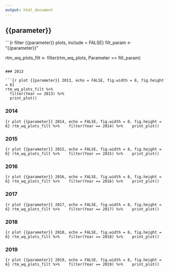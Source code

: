 ```yaml
---
output: html_document
---
```


## {{parameter}} {.tabset .tabset-pills}

```{r filter {{parameter}} plots, include = FALSE}
filt_param <- "{{parameter}}"

rtm_wq_plots_filt <- filter(rtm_wq_plots, Parameter == filt_param)
```

### 2013

```{r plot {{parameter}} 2013, echo = FALSE, fig.width = 8, fig.height = 6}
rtm_wq_plots_filt %>% 
  filter(Year == 2013) %>% 
  print_plot()
```

### 2014

```{r plot {{parameter}} 2014, echo = FALSE, fig.width = 8, fig.height = 6}
rtm_wq_plots_filt %>% 
  filter(Year == 2014) %>% 
  print_plot()
```

### 2015

```{r plot {{parameter}} 2015, echo = FALSE, fig.width = 8, fig.height = 6}
rtm_wq_plots_filt %>% 
  filter(Year == 2015) %>% 
  print_plot()
```

### 2016

```{r plot {{parameter}} 2016, echo = FALSE, fig.width = 8, fig.height = 6}
rtm_wq_plots_filt %>% 
  filter(Year == 2016) %>% 
  print_plot()
```

### 2017

```{r plot {{parameter}} 2017, echo = FALSE, fig.width = 8, fig.height = 6}
rtm_wq_plots_filt %>% 
  filter(Year == 2017) %>% 
  print_plot()
```

### 2018

```{r plot {{parameter}} 2018, echo = FALSE, fig.width = 8, fig.height = 6}
rtm_wq_plots_filt %>% 
  filter(Year == 2018) %>% 
  print_plot()
```

### 2019

```{r plot {{parameter}} 2019, echo = FALSE, fig.width = 8, fig.height = 6}
rtm_wq_plots_filt %>% 
  filter(Year == 2019) %>% 
  print_plot()
```

